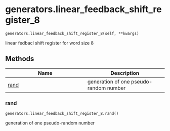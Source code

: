 # generators.linear_feedback_shift_register_8 { #sim_2024.generators.linear_feedback_shift_register_8 }

`generators.linear_feedback_shift_register_8(self, **kwargs)`

linear fedbacl shift register for word size 8

## Methods

| Name | Description |
| --- | --- |
| [rand](#sim_2024.generators.linear_feedback_shift_register_8.rand) | generation of one pseudo-random number |

### rand { #sim_2024.generators.linear_feedback_shift_register_8.rand }

`generators.linear_feedback_shift_register_8.rand()`

generation of one pseudo-random number